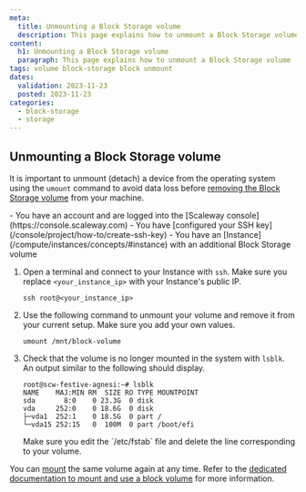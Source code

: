 ```yaml
---
meta:
  title: Unmounting a Block Storage volume
  description: This page explains how to unmount a Block Storage volume
content:
  h1: Unmounting a Block Storage volume
  paragraph: This page explains how to unmount a Block Storage volume
tags: volume block-storage block unmount
dates:
  validation: 2023-11-23
  posted: 2023-11-23
categories:
  - block-storage
  - storage
---
```



## Unmounting a Block Storage volume

It is important to unmount (detach) a device from the operating system using the `umount` command to avoid data loss before [removing the Block Storage volume](/storage/block/how-to/detach-a-volume/) from your machine.

<Macro id="iam-requirements" />

<Message type="requirement">
  - You have an account and are logged into the [Scaleway console](https://console.scaleway.com)
  - You have [configured your SSH key](/console/project/how-to/create-ssh-key)
  - You have an [Instance](/compute/instances/concepts/#instance) with an additional Block Storage volume
</Message>

1. Open a terminal and connect to your Instance with `ssh`. Make sure you replace `<your_instance_ip>` with your Instance's public IP.
    ```
    ssh root@<your_instance_ip>
    ```
2. Use the following command to unmount your volume and remove it from your current setup. Make sure you add your own values.
    ```
    umount /mnt/block-volume
    ```
3.  Check that the volume is no longer mounted in the system with `lsblk`. An output similar to the following should display.
    ```
    root@scw-festive-agnesi:~# lsblk
    NAME    MAJ:MIN RM  SIZE RO TYPE MOUNTPOINT
    sda       8:0    0 23.3G  0 disk
    vda     252:0    0 18.6G  0 disk
    ├─vda1  252:1    0 18.5G  0 part /
    └─vda15 252:15   0  100M  0 part /boot/efi
    ```
    <Message type="important">
      Make sure you edit the `/etc/fstab` file and delete the line corresponding to your volume.
    </Message>

You can [mount](/storage/block/api-cli/managing-a-volume/#mounting-the-block-volume) the same volume again at any time.
Refer to the [dedicated documentation to mount and use a block volume](/storage/block/api-cli/managing-a-volume/) for more information.